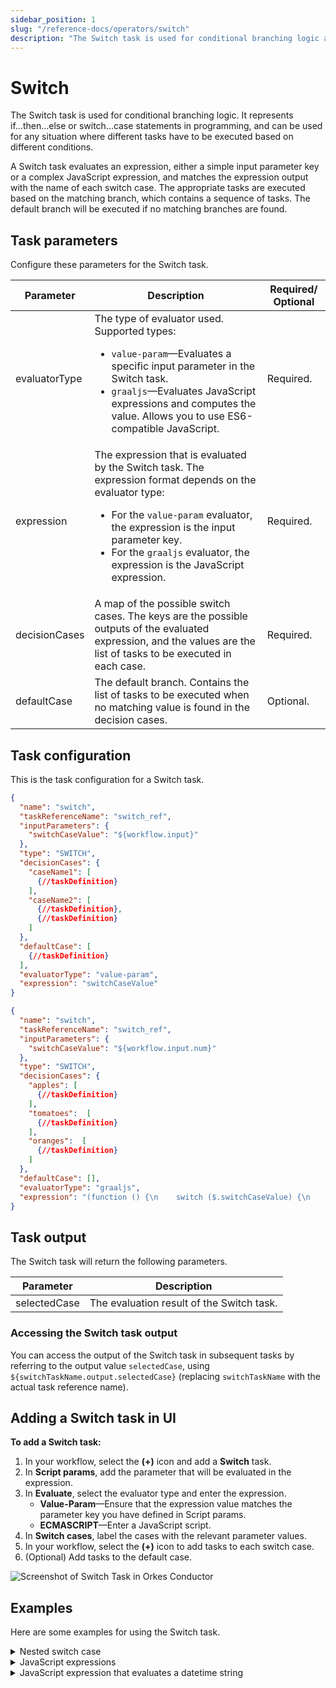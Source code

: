 ```yaml
---
sidebar_position: 1
slug: "/reference-docs/operators/switch"
description: "The Switch task is used for conditional branching logic and can be used when different tasks have to be executed based on different conditions."
---
```



# Switch

The Switch task is used for conditional branching logic. It represents if...then...else or switch...case statements in programming, and can be used for any situation where different tasks have to be executed based on different conditions.

A Switch task evaluates an expression, either a simple input parameter key or a complex JavaScript expression, and matches the expression output with the name of each switch case. The appropriate tasks are executed based on the matching branch, which contains a sequence of tasks. The default branch will be executed if no matching branches are found.

## Task parameters

Configure these parameters for the Switch task.

| Parameter     | Description                                                                                                                                                                                                                                                                               | Required/ Optional |
| ------------- | ----------------------------------------------------------------------------------------------------------------------------------------------------------------------------------------------------------------------------------------------------------------------------------------- | ------------------ |
| evaluatorType | The type of evaluator used. Supported types: <ul><li>`value-param`—Evaluates a specific input parameter in the Switch task.</li><li>`graaljs`—Evaluates JavaScript expressions and computes the value. Allows you to use ES6-compatible JavaScript.</li></ul>                             | Required.          |
| expression    | The expression that is evaluated by the Switch task. The expression format depends on the evaluator type:<ul><li>For the `value-param` evaluator, the expression is the input parameter key.</li><li>For the `graaljs` evaluator, the expression is the JavaScript expression. </li></ul> | Required.          |
| decisionCases | A map of the possible switch cases. The keys are the possible outputs of the evaluated expression, and the values are the list of tasks to be executed in each case.                                                                                                                      | Required.          |
| defaultCase   | The default branch. Contains the list of tasks to be executed when no matching value is found in the decision cases.                                                                                                                                                                      | Optional.          |

## Task configuration

This is the task configuration for a Switch task.

<Tabs>
<TabItem value="value-param" label="value-param">

```json
{
  "name": "switch",
  "taskReferenceName": "switch_ref",
  "inputParameters": {
    "switchCaseValue": "${workflow.input}"
  },
  "type": "SWITCH",
  "decisionCases": {
    "caseName1": [
      {//taskDefinition}
    ],
    "caseName2": [
      {//taskDefinition},
      {//taskDefinition}
    ]
  },
  "defaultCase": [
    {//taskDefinition}
  ],
  "evaluatorType": "value-param",
  "expression": "switchCaseValue"
}
```

</TabItem>
<TabItem value="graaljs" label="graaljs">

```json
{
  "name": "switch",
  "taskReferenceName": "switch_ref",
  "inputParameters": {
    "switchCaseValue": "${workflow.input.num}"
  },
  "type": "SWITCH",
  "decisionCases": {
    "apples": [
      {//taskDefinition}
    ],
    "tomatoes":  [
      {//taskDefinition}
    ],
    "oranges":  [
      {//taskDefinition}
    ]
  },
  "defaultCase": [],
  "evaluatorType": "graaljs",
  "expression": "(function () {\n    switch ($.switchCaseValue) {\n      case \"1\":\n        return \"apple\";\n      case \"2\":\n        return \"tomatoes\";\n      case \"3\":\n        return \"oranges\"\n    }\n  }())"
}
```

</TabItem>
</Tabs>

## Task output

The Switch task will return the following parameters.

| Parameter    | Description                               |
| ------------ | ----------------------------------------- |
| selectedCase | The evaluation result of the Switch task. |

### Accessing the Switch task output

You can access the output of the Switch task in subsequent tasks by referring to the output value `selectedCase`, using `${switchTaskName.output.selectedCase}` (replacing `switchTaskName` with the actual task reference name).

## Adding a Switch task in UI

**To add a Switch task:**

1. In your workflow, select the **(+)** icon and add a **Switch** task.
2. In **Script params**, add the parameter that will be evaluated in the expression.
3. In **Evaluate**, select the evaluator type and enter the expression.
   - **Value-Param**—Ensure that the expression value matches the parameter key you have defined in Script params.
   - **ECMASCRIPT**—Enter a JavaScript script.
4. In **Switch cases**, label the cases with the relevant parameter values.
5. In your workflow, select the **(+)** icon to add tasks to each switch case.
6. (Optional) Add tasks to the default case.

<p><img src="/content/img/Task-References/switch_task_reference.png" alt="Screenshot of Switch Task in Orkes Conductor"/></p>

## Examples

Here are some examples for using the Switch task.

<details>
<summary>Nested switch case</summary>
<p>
Similar to any programming language, you can use other operators inside a switch case, such as nested switches, loops, forks, and so on.

```json
{
  "name": "switch",
  "taskReferenceName": "switch_ref",
  "inputParameters": {
    "switchCaseValue": "${workflow.input.shipping}"
  },
  "type": "SWITCH",
  "decisionCases": {
    "fedex": [
      {//taskDefinition}
    ],
    "ups": [
      {//taskDefinition
        "name": "nestedSwitch",
        "taskReferenceName": "nestedSwitch_ref",
        "inputParameters": {
          "deliveryType": "${workflow.input.delivery}"
        },
        "type": "SWITCH",
        "decisionCases": {
            "same_day": [      {//taskDefinition}],
            "regular": [      {//taskDefinition}]
        },
        "defaultCase": [],
        "evaluatorType": "graaljs",
        "expression": "$.deliveryType == 'same-day' ? 'same_day' : 'regular'",
      }
    ]
  }
  "defaultCase": [],
  "evaluatorType": "value-param",
  "expression": "switchCaseValue"
}
```

</p>
</details>
<details>
<summary>JavaScript expressions​</summary>
<p>
When using `javascript` or `graaljs` as the evaluator type, the `expression` can be a JavaScript expression that returns a string. Within the `expression`, the Switch task input parameter is available as the variable inside the $ scope.

**Input parameters for a javascript or graaljs evaluator type:**

```json
   "inputParameters" : {
     "shippingType": "${workflow.input.shipping}"
   }
```

**Expression for a javascript or graaljs evaluator type:**

```javascript
(function () {
  if ($.shippingType == "EXPRESS") {
    return "FEDEX";
  }
  return "USPS";
})();
```

</p>
</details>
<details>
<summary>JavaScript expression that evaluates a datetime string</summary>
<p>
The script below returns `OLDER` or `NEWER` depending on whether the input date is older than one month.

```javascript
(function () {
  const date = new Date($.timestamp);
  const currentDate = new Date();

  // Subtract one month from the current date
  currentDate.setMonth(currentDate.getMonth() - 1);
  if (date < currentDate) {
    return "OLDER";
  }
  return "NEWER";
})();
```

</p>
</details>

